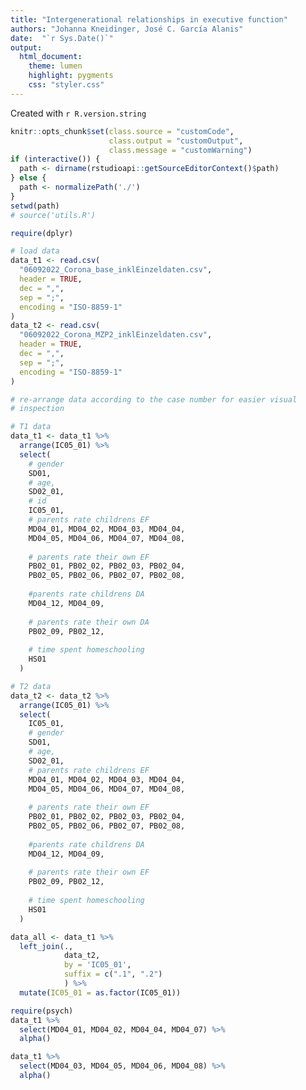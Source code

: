 ```yaml
---
title: "Intergenerational relationships in executive function"
authors: "Johanna Kneidinger, José C. García Alanis"
date:  "`r Sys.Date()`"
output:
  html_document:
    theme: lumen
    highlight: pygments
    css: "styler.css"
---
```


Created with `r R.version.string`

```r
knitr::opts_chunk$set(class.source = "customCode",
                      class.output = "customOutput",
                      class.message = "customWarning")
if (interactive()) {
  path <- dirname(rstudioapi::getSourceEditorContext()$path)
} else {
  path <- normalizePath('./')
}
setwd(path)
# source('utils.R')

require(dplyr)
```

```r
# load data
data_t1 <- read.csv(
  "06092022_Corona_base_inklEinzeldaten.csv",
  header = TRUE,
  dec = ",",
  sep = ";",
  encoding = "ISO-8859-1"
)
data_t2 <- read.csv(
  "06092022_Corona_MZP2_inklEinzeldaten.csv",
  header = TRUE,
  dec = ",",
  sep = ";",
  encoding = "ISO-8859-1"
)
```

```r
# re-arrange data according to the case number for easier visual
# inspection

# T1 data
data_t1 <- data_t1 %>%
  arrange(IC05_01) %>%
  select(
    # gender
    SD01,
    # age,
    SD02_01,
    # id
    IC05_01,
    # parents rate childrens EF
    MD04_01, MD04_02, MD04_03, MD04_04,
    MD04_05, MD04_06, MD04_07, MD04_08,
    
    # parents rate their own EF
    PB02_01, PB02_02, PB02_03, PB02_04,
    PB02_05, PB02_06, PB02_07, PB02_08,
    
    #parents rate childrens DA
    MD04_12, MD04_09,
    
    # parents rate their own DA
    PB02_09, PB02_12,
    
    # time spent homeschooling
    HS01
  )

# T2 data
data_t2 <- data_t2 %>%
  arrange(IC05_01) %>%
  select(
    IC05_01,
    # gender
    SD01,
    # age,
    SD02_01,
    # parents rate childrens EF
    MD04_01, MD04_02, MD04_03, MD04_04,
    MD04_05, MD04_06, MD04_07, MD04_08,
    
    # parents rate their own EF
    PB02_01, PB02_02, PB02_03, PB02_04,
    PB02_05, PB02_06, PB02_07, PB02_08,
    
    #parents rate childrens DA
    MD04_12, MD04_09,
    
    # parents rate their own EF
    PB02_09, PB02_12,
    
    # time spent homeschooling
    HS01
  )
```

```r
data_all <- data_t1 %>%
  left_join(., 
            data_t2, 
            by = 'IC05_01', 
            suffix = c(".1", ".2")
            ) %>%
  mutate(IC05_01 = as.factor(IC05_01))
```

```r
require(psych)
data_t1 %>%
  select(MD04_01, MD04_02, MD04_04, MD04_07) %>%
  alpha()

data_t1 %>%
  select(MD04_03, MD04_05, MD04_06, MD04_08) %>%
  alpha()
```




